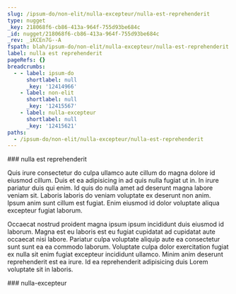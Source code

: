 ```yaml
---
slug: /ipsum-do/non-elit/nulla-excepteur/nulla-est-reprehenderit
type: nugget
_key: 218068f6-cb86-413a-964f-755d93be684c
_id: nugget/218068f6-cb86-413a-964f-755d93be684c
_rev: _iKCEn7G--A
fspath: blah/ipsum-do/non-elit/nulla-excepteur/nulla-est-reprehenderit.md
label: nulla est reprehenderit
pageRefs: {}
breadcrumbs:
  - - label: ipsum-do
      shortlabel: null
      _key: '12414966'
    - label: non-elit
      shortlabel: null
      _key: '12415567'
    - label: nulla-excepteur
      shortlabel: null
      _key: '12415621'
paths:
  - /ipsum-do/non-elit/nulla-excepteur/nulla-est-reprehenderit
---
```


<NuggetArea>
<Nugget slug="/ipsum-do/non-elit/nulla-excepteur/nulla-est-reprehenderit" type="nugget" _key="218068f6-cb86-413a-964f-755d93be684c" _id="nugget/218068f6-cb86-413a-964f-755d93be684c" _rev="_iKCEn7G--A" fspath="blah/ipsum-do/non-elit/nulla-excepteur/nulla-est-reprehenderit.md" label="nulla est reprehenderit" paths="/ipsum-do/non-elit/nulla-excepteur/nulla-est-reprehenderit">
<NuggetBody>
### nulla est reprehenderit

Quis irure consectetur do culpa ullamco aute cillum do magna dolore id eiusmod cillum. Duis et ea adipisicing in ad quis nulla fugiat ut in. In irure pariatur duis qui enim. Id quis do nulla amet ad deserunt magna labore veniam sit. Laboris laboris do veniam voluptate ex deserunt non anim. Ipsum anim sunt cillum est fugiat. Enim eiusmod id dolor voluptate aliqua excepteur fugiat laborum.

Occaecat nostrud proident magna ipsum ipsum incididunt duis eiusmod id laborum. Magna est eu laboris est eu fugiat cupidatat ad cupidatat aute occaecat nisi labore. Pariatur culpa voluptate aliquip aute ea consectetur sunt sunt ea ea commodo laborum. Voluptate culpa dolor exercitation fugiat ex nulla sit enim fugiat excepteur incididunt ullamco. Minim anim deserunt reprehenderit est ea irure. Id ea reprehenderit adipisicing duis Lorem voluptate sit in laboris.

</NuggetBody>
<Breadcrumbs>
<Crumbs>
<Crumb _key="12414966" label="ipsum-do" /><Crumb _key="12415567" label="non-elit" /><Crumb _key="12415621" label="nulla-excepteur" />
</Crumbs>
</Breadcrumbs>
</Nugget>

<NuggetsInbound>
</NuggetsInbound>
<NuggetsOutbound>
</NuggetsOutbound>
</NuggetArea>
<PassagesInbound>
<Passage direction="inbound" type="passage" _key="12415621" _id="passage/12415621" _rev="_iKCEn7C--A" label="nulla-excepteur" passage="nulla-excepteur" fspath="blah/ipsum-do/non-elit/nulla-excepteur" paths="/ipsum-do/non-elit/nulla-excepteur" slug="/ipsum-do/non-elit/nulla-excepteur">
<NuggetBody>
### nulla-excepteur

</NuggetBody>
<Breadcrumbs>
<Crumbs>
<Crumb _key="12414966" label="ipsum-do" /><Crumb _key="12415567" label="non-elit" />
</Crumbs>
</Breadcrumbs>
</Passage>

</PassagesInbound>
<PassagesOutbound>
</PassagesOutbound>